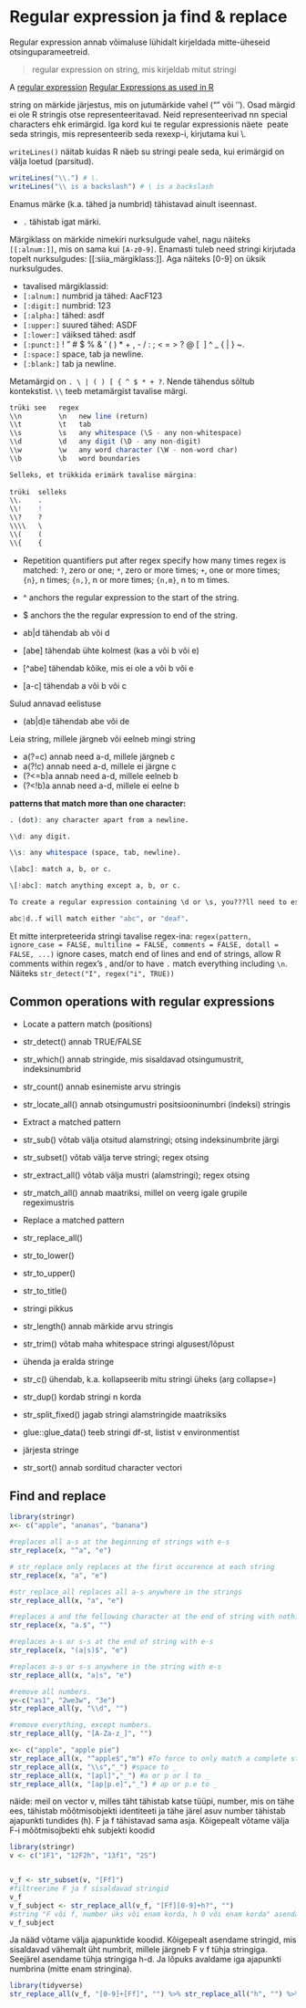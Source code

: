 
# Regular expression ja find & replace {#regex}

Regular expression annab võimaluse lühidalt kirjeldada mitte-üheseid otsinguparameetreid.

> regular expression on string, mis kirjeldab mitut stringi


A [regular expression](https://stat.ethz.ch/R-manual/R-devel/library/base/html/regex.html)  [Regular Expressions as used in R](https://stat.ethz.ch/R-manual/R-devel/library/base/html/regex.html)


string on märkide järjestus, mis on jutumärkide vahel ("" või ''). 
Osad märgid ei ole R stringis otse representeeritavad. 
Neid representeerivad nn special characters ehk erimärgid.
Iga kord kui te regular expressionis näete \ peate seda stringis, mis representeerib seda rexexp-i, kirjutama kui \\.

`writeLines()` näitab kuidas R näeb su stringi peale seda, kui erimärgid on välja loetud (parsitud).  

```r
writeLines("\\.") # \.
writeLines("\\ is a backslash") # \ is a backslash
```


Enamus märke (k.a. tähed ja numbrid) tähistavad ainult iseennast. 

+ `.` tähistab igat märki.

Märgiklass on märkide nimekiri nurksulgude vahel, nagu näiteks `[[:alnum:]]`, mis on sama kui `[A-z0-9]`. Enamasti tuleb need stringi kirjutada topelt nurksulgudes: [[:siia_märgiklass:]]. Aga näiteks [0-9] on üksik nurksulgudes.  

+ tavalised märgiklassid:
- `[:alnum:]` numbrid ja tähed: AacF123 
- `[:digit:]` numbrid: 123
- `[:alpha:]` tähed: asdf
- `[:upper:]` suured tähed: ASDF
- `[:lower:]` väiksed tähed: asdf
- `[:punct:]` ! " # $ % & ' ( ) * + , - / : ; < = > ? @ [ \ ] ^ _ ` ` { | } ~. 
- `[:space:]` space, tab ja newline.
- `[:blank:]` tab ja newline.

Metamärgid on `. \ | ( ) [ { ^ $ * + ?`. Nende tähendus sõltub kontekstist. `\\` teeb metamärgist tavalise märgi.

```r

trüki see   regex
\\n         \n   new line (return)
\\t         \t   tab
\\s         \s   any whitespace (\S - any non-whitespace)
\\d         \d   any digit (\D - any non-digit) 
\\w         \w   any word character (\W - non-word char)
\\b         \b   word boundaries

Selleks, et trükkida erimärk tavalise märgina:
  
trüki  selleks  
\\.    .
\\!    !
\\?    ?        
\\\\   \
\\(    (
\\{    {

```



+ Repetition quantifiers put after regex specify how many times regex is matched: `?`, zero or one; `*`, zero or more times; `+`, one or more times; `{n}`, n times; `{n,}`, n or more times; `{n,m}`, n to m times. 
+ ^ anchors the regular expression to the start of the string.
+ $ anchors the the regular expression to end of the string.

+ ab|d tähendab ab või d
+ [abe] tähendab ühte kolmest (kas a või b või e)
+ [^abe] tähendab kõike, mis ei ole a või b või e
+ [a-c] tähendab a või b või c

Sulud annavad eelistuse

+ (ab|d)e tähendab abe või de

Leia string, millele järgneb või eelneb mingi string

+ a(?=c) annab need a-d, millele järgneb c
+ a(?!c) annab need a-d, millele ei järgne c
+ (?<=b)a annab need a-d, millele eelneb b
+ (?<!b)a annab need a-d, millele ei eelne b

**patterns that match more than one character:**


```r

. (dot): any character apart from a newline.

\\d: any digit.

\\s: any whitespace (space, tab, newline).

\[abc]: match a, b, or c.

\[!abc]: match anything except a, b, or c.

To create a regular expression containing \d or \s, you???ll need to escape the \ for the string, so you will type "\\\\d" or "\\\\s".

abc|d..f will match either "abc", or "deaf". 
```



Et mitte interpreteerida stringi tavalise regex-ina:
`regex(pattern, ignore_case = FALSE, multiline = FALSE, comments = FALSE, dotall = FALSE, ...)` ignore cases, match end of lines and end of strings, allow R comments within regex's , and/or to have `.` match everything including `\n`. 
Näiteks `str_detect("I", regex("i", TRUE))`


## Common operations with regular expressions

+ Locate a pattern match (positions)
- str_detect() annab TRUE/FALSE
- str_which() annab stringide, mis sisaldavad otsingumustrit, indeksinumbrid
- str_count() annab esinemiste arvu stringis
- str_locate_all() annab otsingumustri positsiooninumbri (indeksi) stringis

+ Extract a matched pattern
- str_sub() võtab välja otsitud alamstringi; otsing indeksinumbrite järgi
- str_subset() võtab välja terve stringi; regex otsing
- str_extract_all() võtab välja mustri (alamstringi); regex otsing 
- str_match_all() annab maatriksi, millel on veerg igale grupile regeximustris

+ Replace a matched pattern
- str_replace_all()
- str_to_lower()
- str_to_upper()
- str_to_title()

+ stringi pikkus
- str_length() annab märkide arvu stringis
- str_trim() võtab maha whitespace stringi algusest/lõpust

+ ühenda ja eralda stringe
- str_c() ühendab, k.a. kollapseerib mitu stringi üheks (arg collapse=)
- str_dup() kordab stringi n korda
- str_split_fixed() jagab stringi alamstringide maatriksiks
- glue::glue_data() teeb stringi df-st, listist v environmentist

+ järjesta stringe
- str_sort() annab sorditud character vectori

## Find and replace

```r
library(stringr)
x<- c("apple", "ananas", "banana")

#replaces all a-s at the beginning of strings with e-s
str_replace(x, "^a", "e") 

# str_replace only replaces at the first occurence at each string
str_replace(x, "a", "e") 

#str_replace_all replaces all a-s anywhere in the strings
str_replace_all(x, "a", "e") 

#replaces a and the following character at the end of string with nothing (i.e. deletes 2 chars)
str_replace(x, "a.$", "")

#replaces a-s or s-s at the end of string with e-s
str_replace(x, "(a|s)$", "e")

#replaces a-s or s-s anywhere in the string with e-s
str_replace_all(x, "a|s", "e")

#remove all numbers. 
y<-c("as1", "2we3w", "3e")
str_replace_all(y, "\\d", "") 

#remove everything, except numbers. 
str_replace_all(y, "[A-Za-z_]", "") 
```



```r
x<- c("apple", "apple pie")
str_replace_all(x, "^apple$","m") #To force to only match a complete string:
str_replace_all(x, "\\s","_") #space to _
str_replace_all(x, "[apl]","_") #a or p or l to _
str_replace_all(x, "[ap|p.e]","_") # ap or p.e to _
```

näide: meil on vector v, milles täht tähistab katse tüüpi, number, mis on tähe ees, tähistab mõõtmisobjekti identiteeti ja tähe järel asuv number tähistab ajapunkti tundides (h). F ja f tähistavad sama asja. Kõigepealt võtame välja F-i mõõtmisojbekti ehk subjekti koodid
```r
library(stringr)
v <- c("1F1", "12F2h", "13f1", "2S")


v_f <- str_subset(v, "[Ff]") 
#filtreerime F ja f sisaldavad stringid
v_f
v_f_subject <- str_replace_all(v_f, "[Ff][0-9]+h?", "") 
#string "F või f, number üks või enam korda, h 0 või enam korda" asendada tühja stringiga
v_f_subject

```

Ja nääd võtame välja ajapunktide koodid. Kõigepealt asendame stringid, mis sisaldavad vähemalt üht numbrit, millele järgneb F v f tühja stringiga. Seejärel asendame tühja stringiga h-d. Ja lõpuks avaldame iga ajapunkti numbrina (mitte enam stringina).

```r
library(tidyverse)
str_replace_all(v_f, "[0-9]+[Ff]", "") %>% str_replace_all("h", "") %>% as.integer
```

